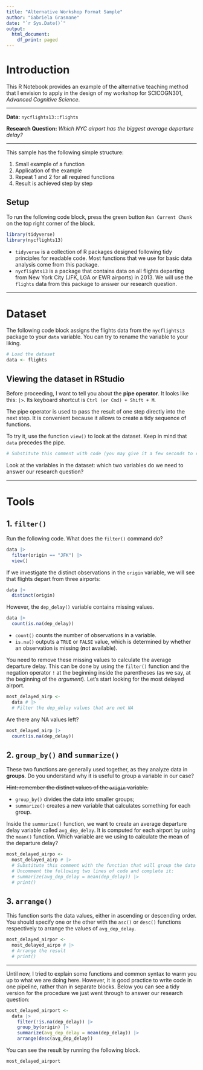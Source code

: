 ```yaml
---
title: "Alternative Workshop Format Sample"
author: "Gabriela Grasmane"
date: "`r Sys.Date()`"
output:
  html_document:
    df_print: paged
---
```


# Introduction

This R Notebook provides an example of the alternative teaching method that I envision to apply in the design of my workshop for SCICOGN301, *Advanced Cognitive Science*.

------------------------------------------------------------------------

**Data:** `nycflights13::flights`

**Research Question:** *Which NYC airport has the biggest average departure delay?*

------------------------------------------------------------------------

This sample has the following simple structure:

1.  Small example of a function
2.  Application of the example
3.  Repeat 1 and 2 for all required functions
4.  Result is achieved step by step

## Setup

To run the following code block, press the green button `Run Current Chunk` on the top right corner of the block.

```r
library(tidyverse)
library(nycflights13)
```

-   `tidyverse` is a collection of R packages designed following tidy principles for readable code. Most functions that we use for basic data analysis come from this package.
-   `nycflights13` is a package that contains data on all flights departing from New York City (JFK, LGA or EWR airports) in 2013. We will use the `flights` data from this package to answer our research question.

------------------------------------------------------------------------

# Dataset

The following code block assigns the flights data from the `nycflights13` package to your `data` variable. You can try to rename the variable to your liking.

```r
# Load the dataset
data <- flights
```

## Viewing the dataset in RStudio

Before proceeding, I want to tell you about the **pipe operator**. It looks like this: `|>`. Its keyboard shortcut is `Ctrl (or Cmd) + Shift + M`.

The pipe operator is used to pass the result of one step directly into the next step. It is convenient because it allows to create a tidy sequence of functions.

To try it, use the function `view()` to look at the dataset. Keep in mind that `data` precedes the pipe.

```r
# Substitute this comment with code (you may give it a few seconds to run)
```

Look at the variables in the dataset: which two variables do we need to answer our research question?

------------------------------------------------------------------------

# Tools

## 1. `filter()`

Run the following code. What does the `filter()` command do?

```r
data |> 
  filter(origin == "JFK") |> 
  view()
```

If we investigate the distinct observations in the `origin` variable, we will see that flights depart from three airports:

```r
data |> 
  distinct(origin)
```

However, the `dep_delay()` variable contains missing values.

```r
data |> 
  count(is.na(dep_delay))
```

-   `count()` counts the number of observations in a variable.
-   `is.na()` outputs a `TRUE` or `FALSE` value, which is determined by whether an observation is missing (**n**ot **a**vailable).

You need to remove these missing values to calculate the average departure delay. This can be done by using the `filter()` function and the negation operator `!` at the beginning inside the parentheses (as we say, at the beginning of the *argument*). Let's start looking for the most delayed airport.

```r
most_delayed_airp <- 
  data # |> 
  # Filter the dep_delay values that are not NA
```

Are there any NA values left?

```r
most_delayed_airp |> 
  count(is.na(dep_delay))
```

## 2. `group_by()` and `summarize()`

These two functions are generally used together, as they analyze data in **groups**. Do you understand why it is useful to group a variable in our case?

~~Hint: remember the distinct values of the `origin` variable.~~

-   `group_by()` divides the data into smaller groups;
-   `summarize()` creates a new variable that calculates something for each group.

Inside the `summarize()` function, we want to create an average departure delay variable called `avg_dep_delay`. It is computed for each airport by using the `mean()` function. Which variable are we using to calculate the mean of the departure delay?

```r
most_delayed_airpo <- 
  most_delayed_airp # |> 
  # Substitute this comment with the function that will group the data
  # Uncomment the following two lines of code and complete it:
  # summarize(avg_dep_delay = mean(dep_delay)) |> 
  # print()
```

## 3. `arrange()`

This function sorts the data values, either in ascending or descending order. You should specify one or the other with the `asc()` or `desc()` functions respectively to arrange the values of `avg_dep_delay`.

```r
most_delayed_airpor <- 
  most_delayed_airpo # |> 
  # Arrange the result
  # print()
```

------------------------------------------------------------------------

Until now, I tried to explain some functions and common syntax to warm you up to what we are doing here. However, it is good practice to write code in one pipeline, rather than in separate blocks. Below you can see a tidy version for the procedure we just went through to answer our research question:

```r
most_delayed_airport <- 
  data |> 
    filter(!is.na(dep_delay)) |> 
    group_by(origin) |> 
    summarize(avg_dep_delay = mean(dep_delay)) |> 
    arrange(desc(avg_dep_delay))
```

You can see the result by running the following block.

```r
most_delayed_airport
```
